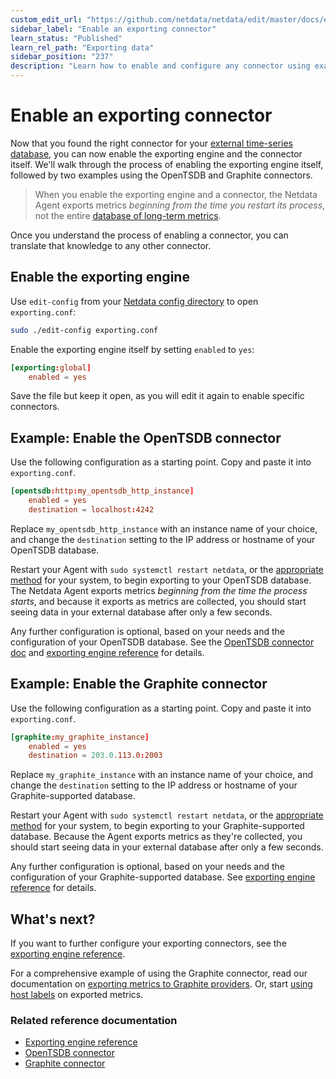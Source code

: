 ```yaml
---
custom_edit_url: "https://github.com/netdata/netdata/edit/master/docs/export/enable-connector.md"
sidebar_label: "Enable an exporting connector"
learn_status: "Published"
learn_rel_path: "Exporting data"
sidebar_position: "237"
description: "Learn how to enable and configure any connector using examples to start exporting metrics to external time-series databases in minutes."
---
```



# Enable an exporting connector

Now that you found the right connector for your [external time-series
database](/docs/nightly/exporting-data#supported-databases), you can now enable the exporting engine and the
connector itself. We'll walk through the process of enabling the exporting engine itself, followed by two examples using
the OpenTSDB and Graphite connectors.

> When you enable the exporting engine and a connector, the Netdata Agent exports metrics _beginning from the time you
> restart its process_, not the entire
> [database of long-term metrics](/docs/nightly/deployment-in-production/metric-retention---database/change-how-long-netdata-stores-metrics).

Once you understand the process of enabling a connector, you can translate that knowledge to any other connector.

## Enable the exporting engine

Use `edit-config` from your
[Netdata config directory](/docs/nightly/getting-started/configuration#the-netdata-config-directory)
to open `exporting.conf`:

```bash
sudo ./edit-config exporting.conf
```

Enable the exporting engine itself by setting `enabled` to `yes`:

```conf
[exporting:global]
    enabled = yes
```

Save the file but keep it open, as you will edit it again to enable specific connectors.

## Example: Enable the OpenTSDB connector

Use the following configuration as a starting point. Copy and paste it into `exporting.conf`.

```conf
[opentsdb:http:my_opentsdb_http_instance]
    enabled = yes
    destination = localhost:4242
```

Replace `my_opentsdb_http_instance` with an instance name of your choice, and change the `destination` setting to the IP
address or hostname of your OpenTSDB database.

Restart your Agent with `sudo systemctl restart netdata`, or
the [appropriate method](/docs/nightly/getting-started/start-stop-or-restart-the-netdata-agent) for your system, to begin exporting to your OpenTSDB
database. The
Netdata Agent exports metrics _beginning from the time the process starts_, and because it exports as metrics are
collected, you should start seeing data in your external database after only a few seconds.

Any further configuration is optional, based on your needs and the configuration of your OpenTSDB database. See the
[OpenTSDB connector doc](/docs/nightly/exporting-data/opentsdb)
and [exporting engine reference](/docs/nightly/exporting-data/exporting-reference#configuration) for
details.

## Example: Enable the Graphite connector

Use the following configuration as a starting point. Copy and paste it into `exporting.conf`.

```conf
[graphite:my_graphite_instance]
    enabled = yes
    destination = 203.0.113.0:2003
```

Replace `my_graphite_instance` with an instance name of your choice, and change the `destination` setting to the IP
address or hostname of your Graphite-supported database.

Restart your Agent with `sudo systemctl restart netdata`, or
the [appropriate method](/docs/nightly/getting-started/start-stop-or-restart-the-netdata-agent) for your system, to begin exporting to your
Graphite-supported database.
Because the Agent exports metrics as they're collected, you should start seeing data in your external database after
only a few seconds.

Any further configuration is optional, based on your needs and the configuration of your Graphite-supported database.
See [exporting engine reference](/docs/nightly/exporting-data/exporting-reference#configuration) for
details.

## What's next?

If you want to further configure your exporting connectors, see
the [exporting engine reference](/docs/nightly/exporting-data/exporting-reference#configuration).

For a comprehensive example of using the Graphite connector, read our documentation on 
[exporting metrics to Graphite providers](/docs/nightly/exporting-data/graphite). Or, start
[using host labels](/docs/nightly/deployment-in-production/common-configuration-changes/use-host-labels-to-organize-systems-metrics-and-alarms) on exported metrics.

### Related reference documentation

- [Exporting engine reference](/docs/nightly/exporting-data/exporting-reference)
- [OpenTSDB connector](/docs/nightly/exporting-data/opentsdb)
- [Graphite connector](/docs/nightly/exporting-data/graphite)


